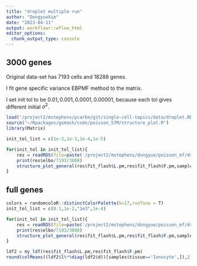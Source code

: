 ```yaml
---
title: "droplet multiple run"
author: "DongyueXie"
date: "2023-04-11"
output: workflowr::wflow_html
editor_options:
  chunk_output_type: console
---
```


## 3000 genes


Original data-set has 7193 cells and 18288 genes.

I fit gene specific variance EBPMF method to the matrix.

I set init tol to be $0.01,0.001,0.0001,0.00001$, because each tol gives different initial $\sigma^2$.

```r
load('/project2/mstephens/pcarbo/git/single-cell-topics/data/droplet.RData')
source("~/Rpackages/gsmash/code/poisson_STM/structure_plot.R")
library(Matrix)
```

```r
init_tol_list = c(1e-2,1e-3,1e-4,1e-5)

for(init_tol in init_tol_list){
    res = readRDS(file=paste('/project2/mstephens/dongyue/poisson_mf/droplet/droplet_iteration_results/ebpmf_droplet_3000gene_nonnegLF_inittol',init_tol,'_iter60.rds',sep=''))
    print(res$elbo/7193/3000)
    structure_plot_general(res$fit_flash$L.pm,res$fit_flash$F.pm,samples$tissue,LD=T,remove_l0f0 = T,title = paste('init tol=',init_tol),n_samples = 2000)
}

```


## full genes

```r
colors = randomcoloR::distinctColorPalette(k=17,runTsne = T)
init_tol_list = c(0.1,1e-2,"1e3",1e-4)

for(init_tol in init_tol_list){
    res = readRDS(file=paste('/project2/mstephens/dongyue/poisson_mf/droplet/droplet_iteration_results/ebpmf_droplet_full_nonnegLF_inittol',init_tol,'_iter60.rds',sep=''))
    print(res$elbo/7193/3000)
    structure_plot_general(res$fit_flash$L.pm,res$fit_flash$F.pm,samples$tissue,LD=T,remove_l0f0 = T,title = paste('init tol=',init_tol),n_samples = 2000,colors = colors)
}

```

```r
ldf2 = my_ldf(res$fit_flash$L.pm,res$fit_flash$F.pm)
round(colMeans((ldf2$l%*%diag(ldf2$d))[samples$tissue=='Ionocyte',]),2)
```


